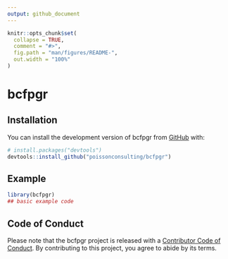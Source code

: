 ```yaml
---
output: github_document
---
```


<!-- README.md is generated from README.Rmd. Please edit that file -->

```r
knitr::opts_chunk$set(
  collapse = TRUE,
  comment = "#>",
  fig.path = "man/figures/README-",
  out.width = "100%"
)
```

# bcfpgr

<!-- badges: start -->
<!-- badges: end -->

## Installation

You can install the development version of bcfpgr from [GitHub](https://github.com/) with:

``` r
# install.packages("devtools")
devtools::install_github("poissonconsulting/bcfpgr")
```

## Example

```r
library(bcfpgr)
## basic example code
```

## Code of Conduct

Please note that the bcfpgr project is released with a [Contributor Code of Conduct](https://contributor-covenant.org/version/2/0/CODE_OF_CONDUCT.html). By contributing to this project, you agree to abide by its terms.

